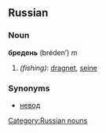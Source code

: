 ==Russian==
[[Category:Russian nouns]]
===Noun===
'''бредень''' (bréden’) ''m''

#''(fishing)'': [[dragnet]], [[seine]]

===Synonyms===
*[[невод]]
